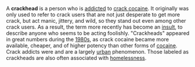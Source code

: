 {{vfd}}

A '''crackhead''' is a person who is [[drug addiction|addicted]] to [[crack cocaine]]. It originally was only used to refer to crack users that are not just desperate to get more crack, but act manic, jittery, and wild, so they stand out even among other crack users. As a result, the term more recently has become an [[insult]], to describe anyone who seems to be acting foolishly. "Crackheads" appeared in great numbers during the [[1980s]], as crack cocaine became more available, cheaper, and of higher potency than other forms of [[cocaine]]. Crack addicts were and are a largely [[urban]] phenomenon. Those labeled as crackheads are also often associated with [[homelessness]].

{{stub}}